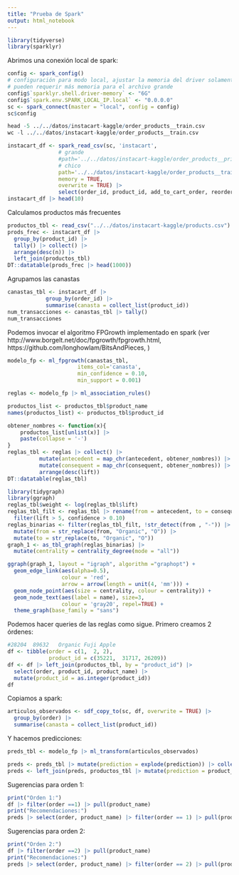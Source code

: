```yaml
---
title: "Prueba de Spark"
output: html_notebook
---
```



```r
library(tidyverse)
library(sparklyr)
```

Abrimos una conexión local de spark:

```r
config <- spark_config()
# configuración para modo local, ajustar la memoria del driver solamente
# pueden requerir más memoria para el archivo grande
config$`sparklyr.shell.driver-memory` <- "6G"
config$`spark.env.SPARK_LOCAL_IP.local` <- "0.0.0.0"
sc <- spark_connect(master = "local", config = config)
sc$config
```


```r
head -5 ../../datos/instacart-kaggle/order_products__train.csv
wc -l ../../datos/instacart-kaggle/order_products__train.csv
```


```r
instacart_df <- spark_read_csv(sc, 'instacart',
                # grande
                #path='../../datos/instacart-kaggle/order_products__prior.csv',
                # chico
                path='../../datos/instacart-kaggle/order_products__train.csv',
                memory = TRUE,
                overwrite = TRUE) |>
                select(order_id, product_id, add_to_cart_order, reordered)
instacart_df |> head(10)
```

Calculamos productos más frecuentes

```r
productos_tbl <- read_csv("../../datos/instacart-kaggle/products.csv")            
prods_frec <- instacart_df |> 
  group_by(product_id) |>
  tally() |> collect() |> 
  arrange(desc(n)) |> 
  left_join(productos_tbl)            
DT::datatable(prods_frec |> head(1000))
```


Agrupamos las canastas 

```r
canastas_tbl <- instacart_df |> 
            group_by(order_id) |>
            summarise(canasta = collect_list(product_id)) 
num_transacciones <- canastas_tbl |> tally()
num_transacciones
```


Podemos invocar el algoritmo FPGrowth implementado en spark (ver http://www.borgelt.net/doc/fpgrowth/fpgrowth.html, https://github.com/longhowlam/BitsAndPieces, )



```r
modelo_fp <- ml_fpgrowth(canastas_tbl, 
                      items_col='canasta', 
                      min_confidence = 0.10,
                      min_support = 0.001)
```


```r
reglas <- modelo_fp |> ml_association_rules()
```



```r
productos_list <- productos_tbl$product_name
names(productos_list) <- productos_tbl$product_id

obtener_nombres <- function(x){
    productos_list[unlist(x)] |>
    paste(collapse = '-') 
}
reglas_tbl <- reglas |> collect() |> 
          mutate(antecedent = map_chr(antecedent, obtener_nombres)) |>
          mutate(consequent = map_chr(consequent, obtener_nombres)) |> 
          arrange(desc(lift))
DT::datatable(reglas_tbl)
```

```r
library(tidygraph)
library(ggraph)
reglas_tbl$weight <- log(reglas_tbl$lift)
reglas_tbl_filt <- reglas_tbl |> rename(from = antecedent, to = consequent)  |> 
  filter(lift > 5, confidence > 0.10)
reglas_binarias <- filter(reglas_tbl_filt, !str_detect(from , "-")) |> 
  mutate(from = str_replace(from, "Organic", "O")) |> 
  mutate(to = str_replace(to, "Organic", "O")) 
graph_1 <- as_tbl_graph(reglas_binarias) |>
  mutate(centrality = centrality_degree(mode = "all")) 

ggraph(graph_1, layout = "igraph", algorithm ="graphopt") +
  geom_edge_link(aes(alpha=0.5), 
                 colour = 'red',
                 arrow = arrow(length = unit(4, 'mm'))) + 
  geom_node_point(aes(size = centrality, colour = centrality)) + 
  geom_node_text(aes(label = name), size=3,
                 colour = 'gray20', repel=TRUE) +
  theme_graph(base_family = "sans")
```

Podemos hacer queries de las reglas como sigue. Primero
creamos 2 órdenes:

```r
#28204	89632	Organic Fuji Apple
df <- tibble(order = c(1,  2, 2), 
             product_id = c(35221,  31717, 26209))
df <- df |> left_join(productos_tbl, by = "product_id") |> 
  select(order, product_id, product_name) |> 
  mutate(product_id = as.integer(product_id))
df
```

Copiamos a spark:

```r
articulos_observados <- sdf_copy_to(sc, df, overwrite = TRUE) |> 
  group_by(order) |> 
  summarise(canasta = collect_list(product_id))
```

Y hacemos predicciones:

```r
preds_tbl <- modelo_fp |> ml_transform(articulos_observados) 
```


```r
preds <- preds_tbl |> mutate(prediction = explode(prediction)) |> collect()
preds <- left_join(preds, productos_tbl |> mutate(prediction = product_id))
```

Sugerencias para orden 1:

```r
print("Orden 1:")
df |> filter(order ==1) |> pull(product_name)
print("Recomendaciones:")
preds |> select(order, product_name) |> filter(order == 1) |> pull(product_name)
```

Sugerencias para orden 2:

```r
print("Orden 2:")
df |> filter(order ==2) |> pull(product_name)
print("Recomendaciones:")
preds |> select(order, product_name) |> filter(order == 2) |> pull(product_name)
```
